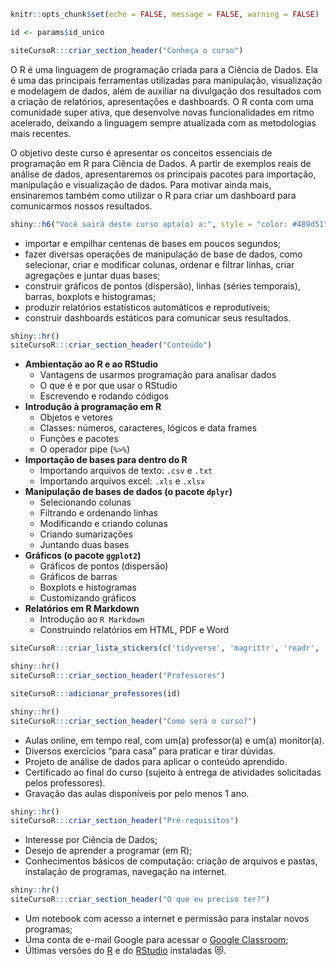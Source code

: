 ```r
knitr::opts_chunk$set(echo = FALSE, message = FALSE, warning = FALSE)

id <- params$id_unico
```

```r
siteCursoR:::criar_section_header("Conheça o curso")
```

O R é uma linguagem de programação criada para a Ciência de Dados. Ela é uma das principais ferramentas utilizadas para manipulação, visualização e modelagem de dados, além de auxiliar na divulgação dos resultados com a criação de relatórios, apresentações e dashboards. O R conta com uma comunidade super ativa, que desenvolve novas funcionalidades em ritmo acelerado, deixando a linguagem sempre atualizada com as metodologias mais recentes.

O objetivo deste curso é apresentar os conceitos essenciais de programação em R para Ciência de Dados. A partir de exemplos reais de análise de dados, apresentaremos os principais pacotes para importação, manipulação e visualização de dados. Para motivar ainda mais, ensinaremos também como utilizar o R para criar um dashboard para comunicarmos nossos resultados.

```r
shiny::h6("Você sairá deste curso apta(o) a:", style = "color: #489d51")
```


::: {.voce-saira}
- importar e empilhar centenas de bases em poucos segundos;
- fazer diversas operações de manipulação de base de dados, como selecionar, criar e modificar colunas, ordenar e filtrar linhas, criar agregações e juntar duas bases;
- construir gráficos de pontos (dispersão), linhas (séries temporais), barras, boxplots e histogramas;
- produzir relatórios estatísticos automáticos e reprodutíveis;
- construir dashboards estáticos para comunicar seus resultados.
:::


```r
shiny::hr()
siteCursoR:::criar_section_header("Conteúdo")
```

::::: {.row}

:::: {.column-esq}
- **Ambientação ao R e ao RStudio**
  - Vantagens de usarmos programação para analisar dados
  - O que é e por que usar o RStudio 
  - Escrevendo e rodando códigos
- **Introdução à programação em R**
  - Objetos e vetores
  - Classes: números, caracteres, lógicos e data frames
  - Funções e pacotes
  - O operador pipe (`%>%`)
- **Importação de bases para dentro do R**
  - Importando arquivos de texto: `.csv` e `.txt`
  - Importando arquivos excel: `.xls` e `.xlsx`
- **Manipulação de bases de dados (o pacote `dplyr`)**
  - Selecionando colunas 
  - Filtrando e ordenando linhas
  - Modificando e criando colunas 
  - Criando sumarizações
  - Juntando duas bases
- **Gráficos (o pacote `ggplot2`)**
  - Gráficos de pontos (dispersão)
  - Gráficos de barras
  - Boxplots e histogramas
  - Customizando gráficos
- **Relatórios em R Markdown**
  - Introdução ao `R Markdown`
  - Construindo relatórios em HTML, PDF e Word
::::

:::: {.column-dir}

::: {.row .justify-content-center}
```r
siteCursoR:::criar_lista_stickers(c('tidyverse', 'magrittr', 'readr', 'readxl', 'dplyr', 'ggplot2', 'rmarkdown', 'flexdashboard'))
```
:::

:::: 

:::::


```r
shiny::hr()
siteCursoR:::criar_section_header("Professores")
```

```r
siteCursoR:::adicionar_professores(id)
```



```r
shiny::hr()
siteCursoR:::criar_section_header("Como será o curso?")
```

- Aulas online, em tempo real, com um(a) professor(a) e um(a) monitor(a). 
- Diversos exercícios "para casa" para praticar e tirar dúvidas.
- Projeto de análise de dados para aplicar o conteúdo aprendido.
- Certificado ao final do curso (sujeito à entrega de atividades solicitadas pelos professores).
- Gravação das aulas disponíveis por pelo menos 1 ano.


```r
shiny::hr()
siteCursoR:::criar_section_header("Pré-requisitos") 
```

- Interesse por Ciência de Dados;
- Desejo de aprender a programar (em R);
- Conhecimentos básicos de computação: criação de arquivos e pastas, instalação de programas, navegação na internet.


```r
shiny::hr()
siteCursoR:::criar_section_header("O que eu preciso ter?")
```

- Um notebook com acesso a internet e permissão para instalar novos programas;
- Uma conta de e-mail Google para acessar o [Google Classroom](https://classroom.google.com/);
- Últimas versões do [R](https://cran.r-project.org/) e do [RStudio](https://www.rstudio.com/products/rstudio/download/) instaladas &#128571;.

